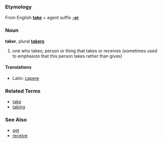 ===Etymology===
From English '''[[take]]''' + agent suffix '''[[-er]]'''

===Noun===
'''taker''', plural '''[[takers]]'''

# one who takes; person or thing that takes or receives (sometimes used to emphasize that this person takes rather than gives)

====Translations====
*Latin: [[capere]]

===Related Terms===
*[[take]]
*[[taking]]

===See Also===
*[[get]]
*[[receive]]